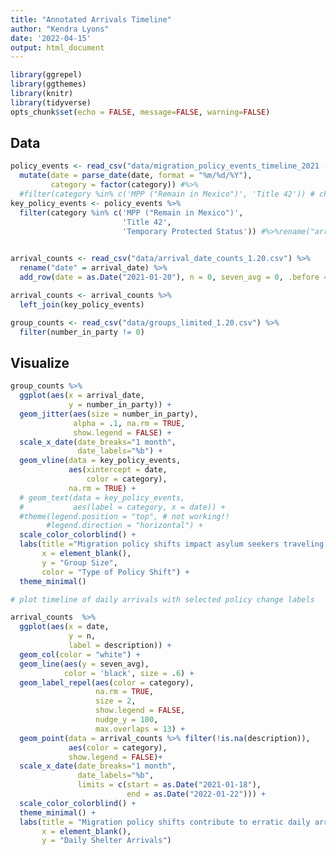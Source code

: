 ```yaml
---
title: "Annotated Arrivals Timeline"
author: "Kendra Lyons"
date: '2022-04-15'
output: html_document
---
```


```r
library(ggrepel)
library(ggthemes)
library(knitr)
library(tidyverse)
opts_chunk$set(echo = FALSE, message=FALSE, warning=FALSE)
```

## Data

```r
policy_events <- read_csv("data/migration_policy_events_timeline_2021 - Sheet1.csv", skip = 2) %>%
  mutate(date = parse_date(date, format = "%m/%d/%Y"),
         category = factor(category)) #%>% 
  #filter(category %in% c('MPP ("Remain in Mexico")', 'Title 42')) # change to see different labels (, 'Temporary Protected Status')
key_policy_events <- policy_events %>%
  filter(category %in% c('MPP ("Remain in Mexico")', 
                         'Title 42', 
                         'Temporary Protected Status')) #%>%rename("arrival_date" = date)
  

arrival_counts <- read_csv("data/arrival_date_counts_1.20.csv") %>%
  rename("date" = arrival_date) %>%
  add_row(date = as.Date("2021-01-20"), n = 0, seven_avg = 0, .before = 1) # add row so first event isn't missed

arrival_counts <- arrival_counts %>%
  left_join(key_policy_events)

group_counts <- read_csv("data/groups_limited_1.20.csv") %>%
  filter(number_in_party != 0)

```
## Visualize

```r
group_counts %>% 
  ggplot(aes(x = arrival_date, 
             y = number_in_party)) +
  geom_jitter(aes(size = number_in_party), 
              alpha = .1, na.rm = TRUE, 
              show.legend = FALSE) +
  scale_x_date(date_breaks="1 month", 
               date_labels="%b") +
  geom_vline(data = key_policy_events, 
             aes(xintercept = date, 
                 color = category),
             na.rm = TRUE) +
  # geom_text(data = key_policy_events, 
  #           aes(label = category, x = date)) +
  #theme(legend.position = "top", # not working!!
        #legend.direction = "horizontal") +
  scale_color_colorblind() +
  labs(title ="Migration policy shifts impact asylum seekers traveling alone and in groups differently.", 
       x = element_blank(), 
       y = "Group Size",
       color = "Type of Policy Shift") +
  theme_minimal()

```


```r
# plot timeline of daily arrivals with selected policy change labels

arrival_counts  %>%
  ggplot(aes(x = date,
             y = n,
             label = description)) +
  geom_col(color = "white") +
  geom_line(aes(y = seven_avg), 
            color = 'black', size = .6) +
  geom_label_repel(aes(color = category),
                   na.rm = TRUE,
                   size = 2,
                   show.legend = FALSE,
                   nudge_y = 100,
                   max.overlaps = 13) +
  geom_point(data = arrival_counts %>% filter(!is.na(description)), 
             aes(color = category),
             show.legend = FALSE)+
  scale_x_date(date_breaks="1 month", 
               date_labels="%b",
               limits = c(start = as.Date("2021-01-18"), 
                          end = as.Date("2022-01-22"))) +
  scale_color_colorblind() +
  theme_minimal() +
  labs(title = "Migration policy shifts contribute to erratic daily arrivals",
       x = element_blank(),
       y = "Daily Shelter Arrivals") 
  
```

